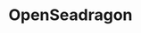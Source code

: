 ---
title: OpenSeadragon
description: Using Annotorious to annotate zoomabile images in OpenSeadragon.
---